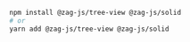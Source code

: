 ```bash
npm install @zag-js/tree-view @zag-js/solid
# or
yarn add @zag-js/tree-view @zag-js/solid
```
